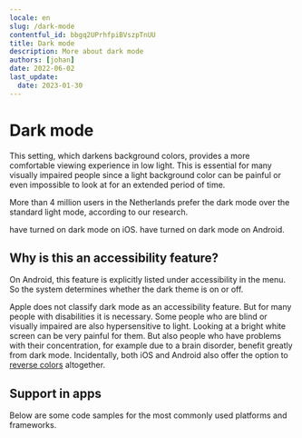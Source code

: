 ```yaml
---
locale: en
slug: /dark-mode
contentful_id: bbgq2UPrhfpiBVszpTnUU
title: Dark mode
description: More about dark mode
authors: [johan]
date: 2022-06-02
last_update:
  date: 2023-01-30
---
```


# Dark mode

This setting, which darkens background colors, provides a more comfortable viewing experience in low light. This is essential for many visually impaired people since a light background color can be painful or even impossible to look at for an extended period of time.

More than 4 million users in the Netherlands prefer the dark mode over the standard light mode, according to our research.

<TwoColumnBlock>
  <LeftColumn>
    <ColumnRow>
      <PercentageBlock
        metrics={[
          { title: 'Dark mode', key: 'ios-preference_ui_style-dark', isPercentage: true }
        ]}
        label="More about dark mode"
        url="/en/stats/dark-mode">
        have turned on dark mode on iOS.
      </PercentageBlock>
    </ColumnRow>
  </LeftColumn>
  <RightColumn>
    <ColumnRow>
      <PercentageBlock
        metrics={[
          { title: 'Dark mode', key: 'android-preference_is_nightmode_enabled-true', isPercentage: true }
        ]}
        label="More about dark mode"
        url="/en/stats/dark-mode">
        have turned on dark mode on Android.
      </PercentageBlock>
    </ColumnRow>
  </RightColumn>
</TwoColumnBlock>

## Why is this an accessibility feature?

On Android, this feature is explicitly listed under accessibility in the menu. So the system determines whether the dark theme is on or off.

Apple does not classify dark mode as an accessibility feature. But for many people with disabilities it is necessary. Some people who are blind or visually impaired are also hypersensitive to light. Looking at a bright white screen can be very painful for them. But also people who have problems with their concentration, for example due to a brain disorder, benefit greatly from dark mode. Incidentally, both iOS and Android also offer the option to [reverse colors](/en/stats/invert-colors) altogether.

<Quote
  quote="I try to reduce overstimulation on my mobile phone."
  name="Colinda"
  image="/img/light/colinda.jpg"
  alt="Colinda"
  linkLabel="Read the interview with Colinda"
  url="/en/articles/colinda"
/>

## Support in apps

Below are some code samples for the most commonly used platforms and frameworks.

<CodeSample id="screen-dark-mode" locale="en"/>
